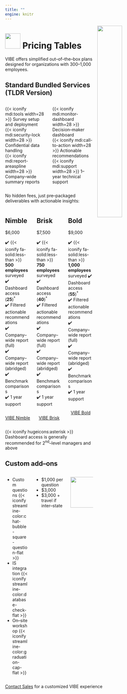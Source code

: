 ```yaml
---
title: ""
engine: knitr
---
```


![](img/commerce.jpg){style="float: right; margin-left: 1em; width: 40%;"}

# ![](img/logo.png){.absolute height="50"} Pricing Tables

[VIBE]{.vibe} offers simplified out--of--the--box plans designed for organizations with 300–1,000 employees.  

## Standard Bundled Services (TLDR Version)

::: {.columns}

::: {.column width="50%"}

{{< iconify mdi:tools width=28 >}} Survey setup and deployment<br>
{{< iconify mdi:security-lock width=28 >}} Confidential data handling<br>
{{< iconify mdi:report-areaspline width=28 >}} Company--wide summary reports

:::

::: {.column width="50%"}

{{< iconify mdi:monitor-dashboard width=28 >}} Decision--maker dashboard<br>
{{< iconify mdi:call-to-action width=28 >}} Actionable recommendations<br>
{{< iconify mdi:support width=28 >}} 1--year technical support

:::

:::

No hidden fees, just pre--packaged deliverables with actionable insights:

:::{.columns .pricing-columns}

::: {.column width="33%"}

## Nimble

$6,000

✔️ {{< iconify fa-solid:less-than >}} **500 employees** surveyed  
✔️ Dashboard access (**25**)^\*^  
✔️ Filtered actionable recommendations  
✔️ Company--wide report (full)  
✔️ Company--wide report (abridged)  
✔️ Benchmark comparisons  
✔️ 1 year support 

<div style="display: flex; justify-content: center;">
[[[VIBE]{.vibe} Nimble]{.btn .btn-outline-primary}](contact.qmd#contact-form)
</div>

:::

::: {.column width="33%"}

## Brisk 

$7,500

✔️ {{< iconify fa-solid:less-than >}} **750 employees** surveyed  
✔️ Dashboard access (**40**)^\*^    
✔️ Filtered actionable recommendations  
✔️ Company--wide report (full)  
✔️ Company--wide report (abridged)  
✔️ Benchmark comparisons  
✔️ 1 year support  

<div style="display: flex; justify-content: center;">
[[[VIBE]{.vibe} Brisk]{.btn .btn-outline-primary}](contact.qmd#contact-form)
</div>

:::

::: {.column width="33%"}

## Bold 

$9,000

✔️ {{< iconify fa-solid:less-than >}}  **1,000 employees** surveyed 
✔️ Dashboard access (**55**)^\*^  
✔️ Filtered actionable recommendations  
✔️ Company--wide report (full)  
✔️ Company--wide report (abridged)  
✔️ Benchmark comparisons  
✔️ 1 year support  

<div style="display: flex; justify-content: center;">
[[[VIBE]{.vibe} Bold]{.btn .btn-outline-primary}](contact.qmd#contact-form)
</div>

:::

:::

{{< iconify hugeicons:asterisk >}} Dashboard access is generally recommended for 2^nd^--level managers and above 

## Custom add--ons

::: {.columns}

::: {.column width="30%"}
- Custom questions {{< iconify streamline-color:chat-bubble-square-question-flat >}} 
- IS integration {{< iconify streamline-color:database-check-flat >}} 
- On--site workshop {{< iconify streamline-color:graduation-cap-flat >}} 
:::

::: {.column width="40%"}
-  $1,000 per question
-  $3,000 
-  $3,000 + travel if inter--state 
:::

::: {.column width="30%"}
![](img/logo.png){.absolute height="100"}
:::

:::

[Contact Sales](contact.qmd#email-form){.btn .btn-outline-primary} for a customized [VIBE]{.vibe} experience

